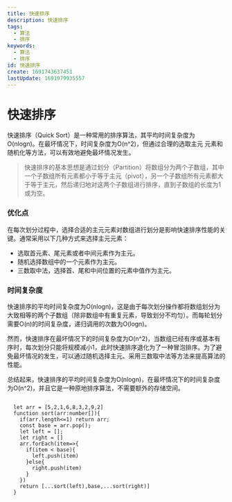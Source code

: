 ```yaml
---
title: 快速排序
description: 快速排序
tags:
  - 算法
  - 排序
keywords:
  - 算法
  - 排序
id: 快速排序
create: 1691743637451
lastUpdate: 1691979935557
---
```


# 快速排序

  快速排序（Quick Sort）是一种常用的排序算法，其平均时间复杂度为O(nlogn)。在最坏情况下，时间复杂度为O(n^2)，但通过合理的选取主元 元素和随机化等方法，可以有效地避免最坏情况发生。

> 快速排序的基本思想是通过划分（Partition）将数组分为两个子数组，其中一个子数组所有元素都小于等于主元（pivot），另一个子数组所有元素都大于等于主元，然后递归地对这两个子数组进行排序，直到子数组的长度为1或为空。

### 优化点
在每次划分过程中，选择合适的主元元素对数组进行划分是影响快速排序性能的关键。通常采用以下几种方式来选择主元元素：

- 选取首元素、尾元素或者中间元素作为主元。
- 随机选择数组中的一个元素作为主元。
- 三数取中法，选择首、尾和中间位置的元素中值作为主元。

### 时间复杂度

快速排序的平均时间复杂度为O(nlogn)，这是由于每次划分操作都将数组划分为大致相等的两个子数组（除非数组中有重复元素，导致划分不均匀）。而每轮划分需要O(n)的时间复杂度，递归调用的次数为O(logn)。

然而，快速排序在最坏情况下的时间复杂度为O(n^2)，当数组已经有序或基本有序时，每次划分只能将规模减小1，此时快速排序退化为了一种冒泡排序。为了避免最坏情况的发生，可以通过随机选择主元、采用三数取中法等方法来提高算法的性能。

总结起来，快速排序的平均时间复杂度为O(nlogn)，在最坏情况下的时间复杂度为O(n^2)，并且它是一种原地排序算法，不需要额外的存储空间。

```ts:快速排序

  let arr = [5,2,1,6,8,3,2,9,2]
  function sort(arr:number[]){
    if(arr.length<=1) return arr;
    const base = arr.pop();
    let left = [];
    let right = []
    arr.forEach(item=>{
      if(item < base){
        left.push(item)
      }else{
        right.push(item)
      }
    })
    return [...sort(left),base,...sort(right)]
  }
```
